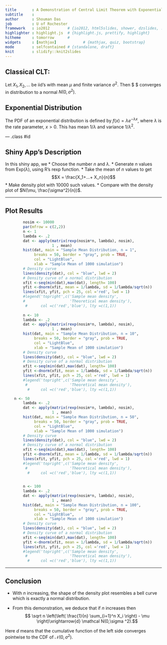 ```yaml
---
title       : A Demonstration of Central Limit Theorem with Exponential Distribution
subtitle    : 
author      : Shouman Das
job         : U of Rochester
framework   : io2012        # {io2012, html5slides, shower, dzslides, ...}
highlighter : highlight.js  # {highlight.js, prettify, highlight}
hitheme     : tomorrow      # 
widgets     : [mathjax]            # {mathjax, quiz, bootstrap}
mode        : selfcontained # {standalone, draft}
knit        : slidify::knit2slides
---
```


## Classical CLT:

Let $X_1, X_2, ...$ be iid's with mean $\mu$ and finite variance $\sigma^2$. Then $ \frac{X_1 + \cdots + X_n - n\mu}{\sqrt n} $ converges in distribution to a normal $N(0, \sigma^2)$.

## Exponential Distribution

The PDF of an exponential distribution is defined by $f(x) = \lambda e^{-\lambda x}$, where $\lambda$ is the rate parameter, $x>0$. This has mean $1/\lambda$ and variance $1/\lambda^2$.

--- .class #id  


## Shiny App's Description
In this shiny app, we 
* Choose the number $n$ and $\lambda$. 
* Generate $n$ values from Exp$(\lambda)$, using R's rexp function.
* Take the mean of $n$ values to get $$X = \frac{X_1+...+ X_n}{n}$$ 
* Make density plot with 10000 such values.
* Compare with the density plot of $N(\mu, \frac{\sigma^2}{n})$.


---


## Plot Results

```r
        nosim <- 10000
        par(mfrow = c(2,2))
        n <- 1
        lambda <- .2
        dat <- apply(matrix(rexp(nosim*n, lambda), nosim),
                     1 , mean)
        hist(dat, main = "Sample Mean Distribution, n = 1",
             breaks = 50, border = "gray", prob = TRUE,
             col = "LightBlue",
             xlab = "Sample Mean of 1000 simulation")
        # Density curve
        lines(density(dat), col = "blue", lwd = 2)
        # Density curve of a normal distribution
        xfit <-seq(min(dat),max(dat), length= 100)
        yfit <-dnorm(xfit, mean = 1/lambda, sd = 1/lambda/sqrt(n))
        lines(xfit, yfit, pch = 25, col ='red', lwd = 1)
        #legend('topright',c('Sample mean density',
        #                    'Theoretical mean density'),
         #      col =c('red','blue'), lty =c(1,1))
        
        n <- 10
        lambda <- .2
        dat <- apply(matrix(rexp(nosim*n, lambda), nosim),
                     1 , mean)
        hist(dat, main = "Sample Mean Distribution, n = 10",
             breaks = 50, border = "gray", prob = TRUE,
             col = "LightBlue",
             xlab = "Sample Mean of 1000 simulation")
        # Density curve
        lines(density(dat), col = "blue", lwd = 2)
        # Density curve of a normal distribution
        xfit <-seq(min(dat),max(dat), length= 100)
        yfit <-dnorm(xfit, mean = 1/lambda, sd = 1/lambda/sqrt(n))
        lines(xfit, yfit, pch = 25, col ='red', lwd = 1)
        #legend('topright',c('Sample mean density',
         #                   'Theoretical mean density'),
          #     col =c('red','blue'), lty =c(1,1))

    n <- 50
        lambda <- .2
        dat <- apply(matrix(rexp(nosim*n, lambda), nosim),
                     1 , mean)
        hist(dat, main = "Sample Mean Distribution, n = 50",
             breaks = 50, border = "gray", prob = TRUE,
             col = "LightBlue",
             xlab = "Sample Mean of 1000 simulation")
        # Density curve
        lines(density(dat), col = "blue", lwd = 2)
        # Density curve of a normal distribution
        xfit <-seq(min(dat),max(dat), length= 100)
        yfit <-dnorm(xfit, mean = 1/lambda, sd = 1/lambda/sqrt(n))
        lines(xfit, yfit, pch = 25, col ='red', lwd = 1)
        #legend('topright',c('Sample mean density',
         #                   'Theoretical mean density'),
          #     col =c('red','blue'), lty =c(1,1))
        

        n <- 100
        lambda <- .2
        dat <- apply(matrix(rexp(nosim*n, lambda), nosim),
                     1 , mean)
        hist(dat, main = "Sample Mean Distribution, n = 100",
             breaks = 50, border = "gray", prob = TRUE,
             col = "LightBlue",
             xlab = "Sample Mean of 1000 simulation")
        # Density curve
        lines(density(dat), col = "blue", lwd = 2)
        # Density curve of a normal distribution
        xfit <-seq(min(dat),max(dat), length= 100)
        yfit <-dnorm(xfit, mean = 1/lambda, sd = 1/lambda/sqrt(n))
        lines(xfit, yfit, pch = 25, col ='red', lwd = 1)
        #legend('topright',c('Sample mean density',
         #                   'Theoretical mean density'),
          #     col =c('red','blue'), lty =c(1,1))

```

---

## Conclusion
* With $n$ increasing, the shape of the density plot resembles a bell curve which is exactly a normal distribution.

* From this demonstration, we deduce that if $n$ increases then $$ \sqrt n \left(\left( \frac{1}{n} \sum_{i=1}^n X_i \right)  - \mu \right)\xrightarrow{d} \mathcal N(0,\sigma ^2).$$

Here $d$ means that the cumulative function of the left side converges pointwise to the CDF of $\mathcal{N}(0,\sigma^2).$ 


